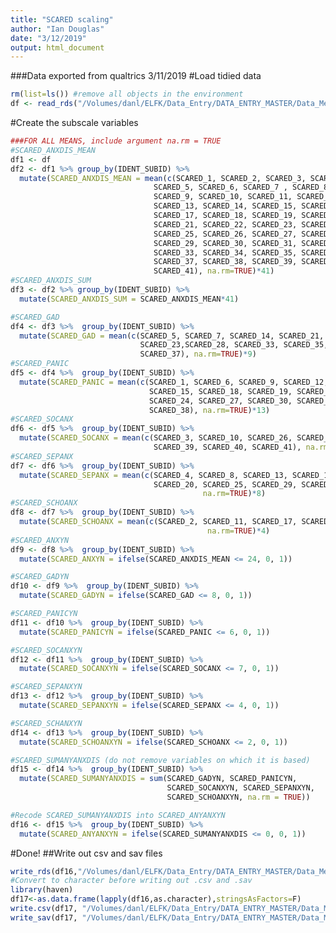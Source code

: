 ```yaml
---
title: "SCARED scaling"
author: "Ian Douglas"
date: "3/12/2019"
output: html_document
---
```

###Data exported from qualtrics 3/11/2019
#Load tidied data
```r
rm(list=ls()) #remove all objects in the environment
df <- read_rds("/Volumes/danl/ELFK/Data_Entry/DATA_ENTRY_MASTER/Data_Merge/02 Tidied/QUALTRICS/Parent/SCARED_tidy.Rds")
```   

#Create the subscale variables
```r
###FOR ALL MEANS, include argument na.rm = TRUE
#SCARED_ANXDIS_MEAN
df1 <- df
df2 <- df1 %>% group_by(IDENT_SUBID) %>% 
  mutate(SCARED_ANXDIS_MEAN = mean(c(SCARED_1, SCARED_2, SCARED_3, SCARED_4, 
                                SCARED_5, SCARED_6, SCARED_7 , SCARED_8, 
                                SCARED_9, SCARED_10, SCARED_11, SCARED_12, 
                                SCARED_13, SCARED_14, SCARED_15, SCARED_16, 
                                SCARED_17, SCARED_18, SCARED_19, SCARED_20, 
                                SCARED_21, SCARED_22, SCARED_23, SCARED_24, 
                                SCARED_25, SCARED_26, SCARED_27, SCARED_28, 
                                SCARED_29, SCARED_30, SCARED_31, SCARED_32, 
                                SCARED_33, SCARED_34, SCARED_35, SCARED_36, 
                                SCARED_37, SCARED_38, SCARED_39, SCARED_40, 
                                SCARED_41), na.rm=TRUE)*41)
#SCARED_ANXDIS_SUM
df3 <- df2 %>% group_by(IDENT_SUBID) %>% 
  mutate(SCARED_ANXDIS_SUM = SCARED_ANXDIS_MEAN*41)

#SCARED_GAD
df4 <- df3 %>%  group_by(IDENT_SUBID) %>% 
  mutate(SCARED_GAD = mean(c(SCARED_5, SCARED_7, SCARED_14, SCARED_21, 
                             SCARED_23,SCARED_28, SCARED_33, SCARED_35, 
                             SCARED_37), na.rm=TRUE)*9)
#SCARED_PANIC
df5 <- df4 %>%  group_by(IDENT_SUBID) %>% 
  mutate(SCARED_PANIC = mean(c(SCARED_1, SCARED_6, SCARED_9, SCARED_12,
                               SCARED_15, SCARED_18, SCARED_19, SCARED_22, 
                               SCARED_24, SCARED_27, SCARED_30, SCARED_34, 
                               SCARED_38), na.rm=TRUE)*13)
#SCARED_SOCANX
df6 <- df5 %>%  group_by(IDENT_SUBID) %>% 
  mutate(SCARED_SOCANX = mean(c(SCARED_3, SCARED_10, SCARED_26, SCARED_32, 
                                SCARED_39, SCARED_40, SCARED_41), na.rm=TRUE)*7)
#SCARED_SEPANX
df7 <- df6 %>%  group_by(IDENT_SUBID) %>% 
  mutate(SCARED_SEPANX = mean(c(SCARED_4, SCARED_8, SCARED_13, SCARED_16,
                                SCARED_20, SCARED_25, SCARED_29, SCARED_31),
                                           na.rm=TRUE)*8)
#SCARED_SCHOANX
df8 <- df7 %>%  group_by(IDENT_SUBID) %>% 
  mutate(SCARED_SCHOANX = mean(c(SCARED_2, SCARED_11, SCARED_17, SCARED_36),
                                            na.rm=TRUE)*4)
#SCARED_ANXYN
df9 <- df8 %>%  group_by(IDENT_SUBID) %>% 
  mutate(SCARED_ANXYN = ifelse(SCARED_ANXDIS_MEAN <= 24, 0, 1))

#SCARED_GADYN
df10 <- df9 %>%  group_by(IDENT_SUBID) %>% 
  mutate(SCARED_GADYN = ifelse(SCARED_GAD <= 8, 0, 1))

#SCARED_PANICYN
df11 <- df10 %>%  group_by(IDENT_SUBID) %>% 
  mutate(SCARED_PANICYN = ifelse(SCARED_PANIC <= 6, 0, 1))

#SCARED_SOCANXYN
df12 <- df11 %>%  group_by(IDENT_SUBID) %>% 
  mutate(SCARED_SOCANXYN = ifelse(SCARED_SOCANX <= 7, 0, 1))

#SCARED_SEPANXYN
df13 <- df12 %>%  group_by(IDENT_SUBID) %>% 
  mutate(SCARED_SEPANXYN = ifelse(SCARED_SEPANX <= 4, 0, 1))

#SCARED_SCHANXYN
df14 <- df13 %>%  group_by(IDENT_SUBID) %>% 
  mutate(SCARED_SCHOANXYN = ifelse(SCARED_SCHOANX <= 2, 0, 1))

#SCARED_SUMANYANXDIS (do not remove variables on which it is based)
df15 <- df14 %>%  group_by(IDENT_SUBID) %>% 
  mutate(SCARED_SUMANYANXDIS = sum(SCARED_GADYN, SCARED_PANICYN, 
                                   SCARED_SOCANXYN, SCARED_SEPANXYN, 
                                   SCARED_SCHOANXYN, na.rm = TRUE))

#Recode SCARED_SUMANYANXDIS into SCARED_ANYANXYN
df16 <- df15 %>%  group_by(IDENT_SUBID) %>% 
  mutate(SCARED_ANYANXYN = ifelse(SCARED_SUMANYANXDIS <= 0, 0, 1))
```


#Done!
##Write out csv and sav files
```r
write_rds(df16,"/Volumes/danl/ELFK/Data_Entry/DATA_ENTRY_MASTER/Data_Merge/03 Scored/R/SCARED.rds")
#Convert to character before writing out .csv and .sav
library(haven)
df17<-as.data.frame(lapply(df16,as.character),stringsAsFactors=F)
write.csv(df17, "/Volumes/danl/ELFK/Data_Entry/DATA_ENTRY_MASTER/Data_Merge/03 Scored/csv/SCARED_final.csv", row.names = FALSE)
write_sav(df17, "/Volumes/danl/ELFK/Data_Entry/DATA_ENTRY_MASTER/Data_Merge/03 Scored/SPSS/SCARED_final.sav")
```